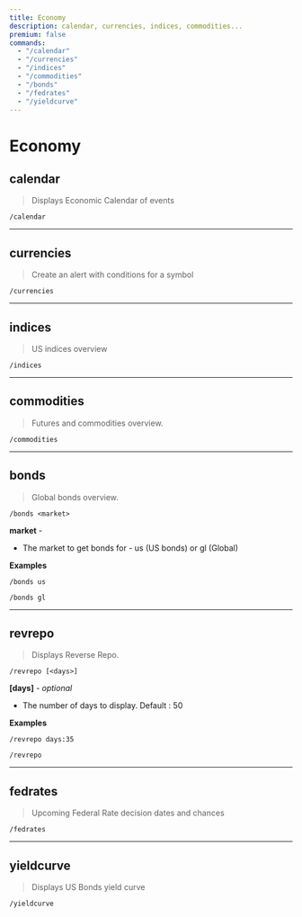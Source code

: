 ```yaml
---
title: Economy
description: calendar, currencies, indices, commodities...
premium: false
commands:
  - "/calendar"
  - "/currencies"
  - "/indices"
  - "/commodities"
  - "/bonds"
  - "/fedrates"
  - "/yieldcurve"
---
```


# Economy

## calendar

> Displays Economic Calendar of events

```format
/calendar
```

---

## currencies

> Create an alert with conditions for a symbol

```format
/currencies
```

---

## indices

> US indices overview

```format
/indices
```

---

## commodities

> Futures and commodities overview.

```format
/commodities
```

---

## bonds

> Global bonds overview.

```format
/bonds <market>
```

**market** -
- The market to get bonds for - us (US bonds) or gl (Global)

**Examples**

```
/bonds us
```

```
/bonds gl
```

---

## revrepo

> Displays Reverse Repo.

```format
/revrepo [<days>]
```

**[days]** - _optional_
- The number of days to display. Default : 50

**Examples**

```
/revrepo days:35
```

```
/revrepo
```

---

## fedrates

> Upcoming Federal Rate decision dates and chances

```format
/fedrates
```

---

## yieldcurve

> Displays US Bonds yield curve

```format
/yieldcurve
```

